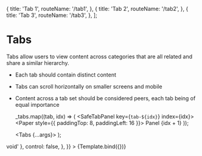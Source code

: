 
<Meta title="Elements/Tabs" component={Tabs} />

  {
    title: 'Tab 1',
    routeName: '/tab1',
  },
  {
    title: 'Tab 2',
    routeName: '/tab2',
  },
  {
    title: 'Tab 3',
    routeName: '/tab3',
  },
];

# Tabs

Tabs allow users to view content across categories that are all related and share a similar hierarchy.

- Each tab should contain distinct content
- Tabs can scroll horizontally on smaller screens and mobile
- Content across a tab set should be considered peers, each tab being of equal importance

  _tabs.map((tab, idx) => (
    <SafeTabPanel key={`tab-${idx}`} index={idx}>
      <Paper style={{ paddingTop: 8, paddingLeft: 16 }}>
        <Typography variant="body1">Panel {idx + 1}</Typography>
      </Paper>
    </SafeTabPanel>
  ));

  <Tabs {...args}>
    <TabLinkList tabs={_tabs} />
    <TabPanels>
      <TabsContent />
    </TabPanels>
  </Tabs>
);

<Canvas>
  <Story
    name="Tabs"
    argTypes={{
      defaultIndex: {
        description: 'Starts the tabs at a specific index.',
        type: { summary: 'number' },
        control: { type: 'number' },
      },
      index: {
        description:
          'The index of the tab, must include `onChange` in order for the tabs to be interactive.',
        type: { summary: 'number' },
        control: { type: 'number' },
      },
      onChange: {
        description: 'Callback fired when the value changes.',
        type: { summary: '(index: number) => void' },
        control: false,
      },
    }}
  >
    {Template.bind({})}
  </Story>
</Canvas>

<ArgsTable story="Tabs" sort="requiredFirst" />

